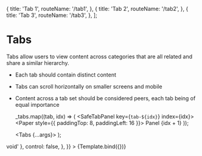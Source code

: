 
<Meta title="Elements/Tabs" component={Tabs} />

  {
    title: 'Tab 1',
    routeName: '/tab1',
  },
  {
    title: 'Tab 2',
    routeName: '/tab2',
  },
  {
    title: 'Tab 3',
    routeName: '/tab3',
  },
];

# Tabs

Tabs allow users to view content across categories that are all related and share a similar hierarchy.

- Each tab should contain distinct content
- Tabs can scroll horizontally on smaller screens and mobile
- Content across a tab set should be considered peers, each tab being of equal importance

  _tabs.map((tab, idx) => (
    <SafeTabPanel key={`tab-${idx}`} index={idx}>
      <Paper style={{ paddingTop: 8, paddingLeft: 16 }}>
        <Typography variant="body1">Panel {idx + 1}</Typography>
      </Paper>
    </SafeTabPanel>
  ));

  <Tabs {...args}>
    <TabLinkList tabs={_tabs} />
    <TabPanels>
      <TabsContent />
    </TabPanels>
  </Tabs>
);

<Canvas>
  <Story
    name="Tabs"
    argTypes={{
      defaultIndex: {
        description: 'Starts the tabs at a specific index.',
        type: { summary: 'number' },
        control: { type: 'number' },
      },
      index: {
        description:
          'The index of the tab, must include `onChange` in order for the tabs to be interactive.',
        type: { summary: 'number' },
        control: { type: 'number' },
      },
      onChange: {
        description: 'Callback fired when the value changes.',
        type: { summary: '(index: number) => void' },
        control: false,
      },
    }}
  >
    {Template.bind({})}
  </Story>
</Canvas>

<ArgsTable story="Tabs" sort="requiredFirst" />

